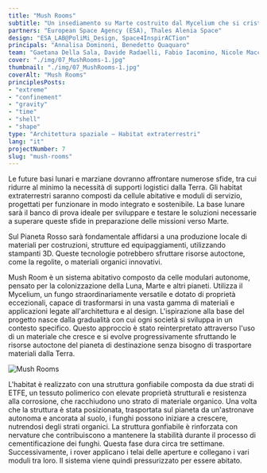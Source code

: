```yaml
---
title: "Mush Rooms"
subtitle: "Un insediamento su Marte costruito dal Mycelium che si cristallizza una volta completata l'unità abitativa impedendo la contaminazione batterica."
partners: "European Space Agency (ESA), Thales Alenia Space"
design: "ESA_LAB@PoliMi_Design, Space4InspirACTion"
principals: "Annalisa Dominoni, Benedetto Quaquaro"
team: "Gaetana Della Sala, Davide Radaelli, Fabio Iacomino, Nicole Maccari, Luca Mazzetti, Emanuela Pau, Eleonora Poletti, Katsiaryna Sheliahovich"
cover: "./img/07_MushRooms-1.jpg"
thumbnail: "./img/07_MushRooms-1.jpg"
coverAlt: "Mush Rooms"
principlesPosts: 
- "extreme" 
- "confinement" 
- "gravity"
- "time"
- "shell"
- "shape"
type: "Architettura spaziale — Habitat extraterrestri"
lang: "it"
projectNumber: 7
slug: "mush-rooms"
---
```



Le future basi lunari e marziane dovranno affrontare numerose sfide, tra cui ridurre al minimo la necessità di supporti logistici dalla Terra. Gli habitat extraterrestri saranno composti da cellule abitative e moduli di servizio, progettati per funzionare in modo integrato e sostenibile. La base lunare sarà il banco di prova ideale per sviluppare e testare le soluzioni necessarie a superare queste sfide in preparazione delle missioni verso Marte. 

Sul Pianeta Rosso sarà fondamentale affidarsi a una produzione locale di materiali per costruzioni, strutture ed equipaggiamenti, utilizzando stampanti 3D. Queste tecnologie potrebbero sfruttare risorse autoctone, come la regolite, o materiali organici innovativi. 

Mush Room è un sistema abitativo composto da celle modulari autonome, pensato per la colonizzazione della Luna, Marte e altri pianeti. Utilizza il Mycelium, un fungo straordinariamente versatile e dotato di proprietà eccezionali, capace di trasformarsi in una vasta gamma di materiali e applicazioni legate all'architettura e al design. L'ispirazione alla base del progetto nasce dalla gradualità con cui ogni società si sviluppa in un contesto specifico. Questo approccio è stato reinterpretato attraverso l'uso di un materiale che cresce e si evolve progressivamente sfruttando le risorse autoctone del pianeta di destinazione senza bisogno di trasportare materiali dalla Terra.

<Image src={Image1} alt="Mush Rooms" class="py-6 w-full"/>

L'habitat è realizzato con una struttura gonfiabile composta da due strati di ETFE, un tessuto polimerico con elevate proprietà strutturali e resistenza alla corrosione, che racchiudono uno strato di materiale organico. Una volta che la struttura è stata posizionata, trasportata sul pianeta da un'astronave autonoma e ancorata al suolo, i funghi possono iniziare a crescere, nutrendosi degli strati organici. La struttura gonfiabile è rinforzata con nervature che contribuiscono a mantenere la stabilità durante il processo di cementificazione dei funghi. Questa fase dura circa tre settimane. Successivamente, i rover applicano i telai delle aperture e collegano i vari moduli tra loro. Il sistema viene quindi pressurizzato per essere abitato.